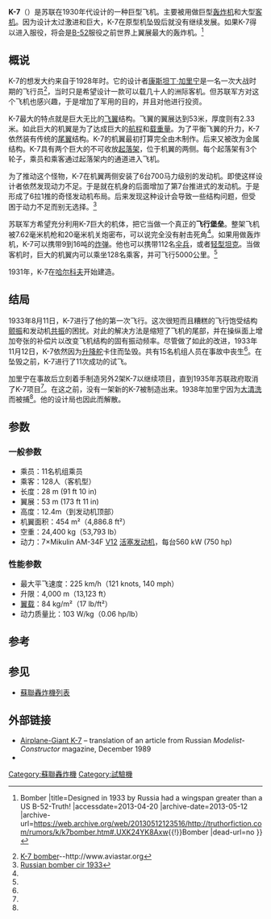 {{Infobox Aircraft
  |name=加里宁K-7
  |image=File:Kalinin K-7 01.jpg
  |caption=加里宁K-7的原型机
  |type=[[轰炸机|轰炸机]]/[[客机|客机]]
  |manufacturer=[[加里宁设计局|加里宁设计局]]
  |first flight=1933年8月11日
  |introduced=从未
  |number built=1
  |primary user=[[苏联空军|苏联空军]]
  |status=摧毁
}}
'''K-7'''（{{lang-uk|Калинін К-7}}）是苏联在1930年代设计的一种巨型飞机。主要被用做巨型[[轰炸机|轰炸机]]和大型[[客机|客机]]。因为设计太过激进和巨大，K-7在原型机坠毁后就没有继续发展。如果K-7得以进入服役，将会是[[B-52|B-52]]服役之前世界上翼展最大的轰炸机。<ref>{{Cite web |url=http://www.truthorfiction.com/rumors/k/k7bomber.htm#.UXK24YK8Axw{{!}}Bomber |title=Designed in 1933 by Russia had a wingspan greater than a US B-52-Truth! |accessdate=2013-04-20 |archive-date=2013-05-12 |archive-url=https://web.archive.org/web/20130512123516/http://truthorfiction.com/rumors/k/k7bomber.htm#.UXK24YK8Axw{{!}}Bomber |dead-url=no }}</ref>

== 概说 ==
K-7的想发大约来自于1928年时。它的设计者[[康斯坦丁·加里宁|康斯坦丁·加里宁]]是一名一次大战时期的飞行员<ref name="aviastar">[http://www.aviastar.org/air/russia/kalinin_k-7.php|Kalinin K-7  bomber]{{dead link|date=2017年11月 |bot=InternetArchiveBot |fix-attempted=yes }}--http://www.aviastar.org</ref>，当时只是希望设计一款可以载几十人的洲际客机。但苏联军方对这个飞机也感兴趣，于是增加了军用的目的，并且对他进行投资。

K-7最大的特点就是巨大无比的[[飞翼|飞翼]]结构。飞翼的翼展达到53米，厚度则有2.33米。如此巨大的机翼是为了达成巨大的[[航程|航程]]和[[载重量|载重量]]。为了平衡飞翼的升力，K-7依然装有传统的[[尾翼|尾翼]]结构。K-7的机翼最初打算完全由木制作。后来又被改为金属结构。K-7具有两个巨大的不可收放[[起落架|起落架]]，位于机翼的两侧。每个起落架有3个轮子，乘员和乘客通过起落架内的通道进入飞机。

为了推动这个怪物，K-7在机翼两侧安装了6台700马力级别的发动机。即使这样设计者依然发现动力不足。于是就在机身的后面增加了第7台推进式的发动机。于是形成了6拉1推的奇怪发动机布局。后来发现这种设计会导致一些结构问题，但受困于动力不足而别无选择。<ref name="fly">[http://www.flyingmidshipmen.org/k7russianbmbr.html|K7 Russian bomber cir 1933]{{dead link|date=2017年11月 |bot=InternetArchiveBot |fix-attempted=yes }}</ref>

苏联军方希望充分利用K-7巨大的机体，把它当做一个真正的'''飞行堡垒'''。整架飞机被7.62毫米机枪和20毫米机关炮密布，可以说完全没有射击死角<ref name = "fly"/>。如果用做轰炸机，K-7可以携带9到16吨的[[炸弹|炸弹]]。他也可以携带112名[[伞兵|伞兵]]，或者[[轻型坦克|轻型坦克]]。当做客机时，巨大的机翼内可以乘坐128名乘客，并可飞行5000公里。<ref name = "fly"/>

1931年，K-7在[[哈尔科夫|哈尔科夫]]开始建造。

== 结局 ==
1933年8月11日，K-7进行了他的第一次飞行。这次很短而且糟糕的飞行饱受结构[[颤振|颤振]]和发动机[[共振|共振]]的困扰。对此的解决方法是缩短了飞机的尾部，并在操纵面上增加夸张的补偿片以改变飞机结构的固有振动频率。尽管做了如此的改进，1933年11月12日，K-7依然因为[[升降舵|升降舵]]卡住而坠毁。共有15名机组人员在事故中丧生<ref name="aviastar"/>。在坠毁之前，K-7进行了11次成功的试飞。

加里宁在事故后立刻着手制造另外2架K-7以继续项目，直到1935年苏联政府取消了K-7项目<ref name="aviastar"/>。在这之前，没有一架新的K-7被制造出来。1938年加里宁因为[[大清洗|大清洗]]而被捕<ref name="aviastar"/>。他的设计局也因此而解散。

==参数==
=== 一般参数 ===
*乘员：11名机组乘员
*乘客：128人（客机型）
*长度：28 m  (91 ft 10 in)
*翼展：53 m  (173 ft 11 in)
*高度：12.4m（到发动机顶部）
*机翼面积：454 m²（4,886.8 ft²）
*空重：24,400 kg（53,793 lb）
*动力：7×Mikulin AM-34F [[V型引擎|V12]] [[活塞发动机|活塞发动机]]，每台560 kW  (750 hp)
=== 性能参数 ===
*最大平飞速度：225 km/h（121 knots, 140 mph）
*升限：4,000 m（13,123 ft）
*[[翼载|翼载]]：84 kg/m²（17 lb/ft²）
*动力质量比：103 W/kg（0.06 hp/lb）

== 参考 ==
<references/>

== 参见 ==
* [[蘇聯轟炸機列表|蘇聯轟炸機列表]]
== 外部链接 ==
* [http://www.ctrl-c.liu.se/misc/ram/k7giant.html Airplane-Giant K-7]{{Wayback|url=http://www.ctrl-c.liu.se/misc/ram/k7giant.html |date=20130829132128 }} – translation of an article from Russian ''Modelist-Constructor'' magazine, December 1989
* {{youtube|_Iiwd-_uCLQ}}

{{航空航天列表集}}

{{DEFAULTSORT:Kalinin K-7}}
[[Category:蘇聯轟炸機|Category:蘇聯轟炸機]]
[[Category:試驗機|Category:試驗機]]